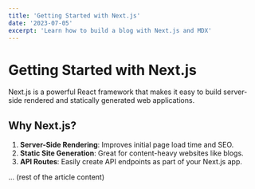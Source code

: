 ```yaml
---
title: 'Getting Started with Next.js'
date: '2023-07-05'
excerpt: 'Learn how to build a blog with Next.js and MDX'
---
```


# Getting Started with Next.js

Next.js is a powerful React framework that makes it easy to build server-side rendered and statically generated web applications.

## Why Next.js?

1. **Server-Side Rendering**: Improves initial page load time and SEO.
2. **Static Site Generation**: Great for content-heavy websites like blogs.
3. **API Routes**: Easily create API endpoints as part of your Next.js app.

... (rest of the article content)